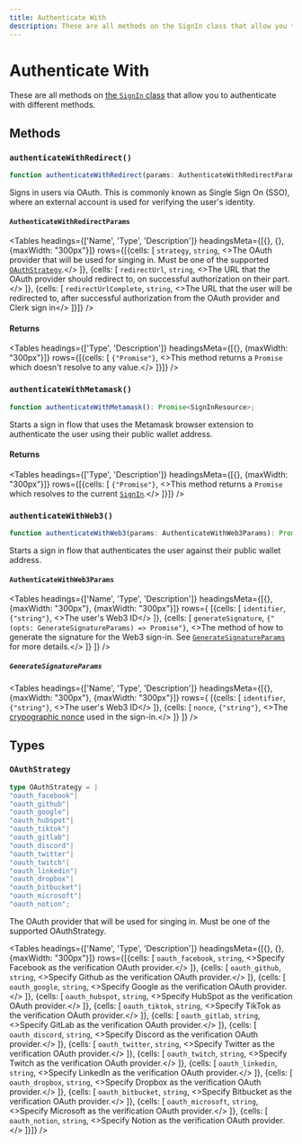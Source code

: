 ```yaml
---
title: Authenticate With
description: These are all methods on the SignIn class that allow you to authenticate with different methods.
---
```



# Authenticate With

These are all methods on [the `SignIn` class](/reference-js/sign-in/sign-in) that allow you to authenticate with different methods.

## Methods

### `authenticateWithRedirect()`

```typescript
function authenticateWithRedirect(params: AuthenticateWithRedirectParams): Promise<void>;
```

Signs in users via OAuth. This is commonly known as Single Sign On (SSO), where an external account is used for verifying the user's identity.

#### `AuthenticateWithRedirectParams`

<Tables
  headings={['Name', 'Type', 'Description']}
  headingsMeta={[{}, {}, {maxWidth: "300px"}]}
  rows={[{cells: [
        <code>strategy</code>,
        <code>string</code>,
        <>The OAuth provider that will be used for singing in. Must be one of the supported <a href="#oauthstrategy"><code>OAuthStrategy</code></a>.</>
    ]}, {cells: [
        <code>redirectUrl</code>,
        <code>string</code>,
        <>The URL that the OAuth provider should redirect to, on successful authorization on their part.</>
    ]}, {cells: [
        <code>redirectUrlComplete</code>,
        <code>string</code>,
        <>The URL that the user will be redirected to, after successful authorization from the OAuth provider and Clerk sign in</>
    ]}]}
/>

#### Returns

<Tables
  headings={['Type', 'Description']}
  headingsMeta={[{}, {maxWidth: "300px"}]}
  rows={[{cells: [
        <code>{"Promise<void>"}</code>,
        <>This method returns a <code>Promise</code> which doesn't resolve to any value.</>
    ]}]}
/>

### `authenticateWithMetamask()`

```typescript
function authenticateWithMetamask(): Promise<SignInResource>;
```

Starts a sign in flow that uses the Metamask browser extension to authenticate the user using their public wallet address.

#### Returns

<Tables
  headings={['Type', 'Description']}
  headingsMeta={[{}, {maxWidth: "300px"}]}
  rows={[{cells: [
        <code>{"Promise<SignInResource>"}</code>,
        <>This method returns a <code>Promise</code> which resolves to the current <a href="/reference-js/sign-in/sign-in"><code>SignIn</code></a>.</>
    ]}]}
/>

### `authenticateWithWeb3()`

```typescript
function authenticateWithWeb3(params: AuthenticateWithWeb3Params): Promise<SignInResource>;
```

Starts a sign in flow that authenticates the user against their public wallet address.

#### `AuthenticateWithWeb3Params`

<Tables
  headings={['Name', 'Type', 'Description']}
  headingsMeta={[{}, {maxWidth: "300px"}, {maxWidth: "300px"}]}
  rows={
        [{cells: [
            <code>identifier</code>,
            <code>{"string"}</code>,
            <>The user's Web3 ID</>
        ]},
        {cells: [
        <code>generateSignature</code>,
        <code>{"(opts: GenerateSignatureParams) => Promise<string>"}</code>,
        <>The method of how to generate the signature for the Web3 sign-in. See <a href="#generatesignatureparams"><code>GenerateSignatureParams</code></a> for more details.</>
        ]}
    ]}
/>

##### `GenerateSignatureParams`

<Tables
  headings={['Name', 'Type', 'Description']}
  headingsMeta={[{}, {maxWidth: "300px"}, {maxWidth: "300px"}]}
  rows={
        [{cells: [
            <code>identifier</code>,
            <code>{"string"}</code>,
            <>The user's Web3 ID</>
        ]},
        {cells: [
        <code>nonce</code>,
        <code>{"string"}</code>,
        <>The <a href="https://en.wikipedia.org/wiki/Cryptographic_nonce">crypographic nonce</a> used in the sign-in.</>
        ]}
    ]}
/>

## Types

### `OAuthStrategy`

```typescript
type OAuthStrategy = |
"oauth_facebook"|
"oauth_github"|
"oauth_google"|
"oauth_hubspot"|
"oauth_tiktok"|
"oauth_gitlab"|
"oauth_discord"|
"oauth_twitter"|
"oauth_twitch"|
"oauth_linkedin"|
"oauth_dropbox"|
"oauth_bitbucket"|
"oauth_microsoft"|
"oauth_notion";
```

The OAuth provider that will be used for singing in. Must be one of the supported OAuthStrategy.

<Tables
  headings={['Name', 'Type', 'Description']}
  headingsMeta={[{}, {}, {maxWidth: "300px"}]}
  rows={[{cells: [
        <code>oauth_facebook</code>,
        <code>string</code>,
        <>Specify Facebook as the verification OAuth provider.</>
    ]}, {cells: [
        <code>oauth_github</code>,
        <code>string</code>,
        <>Specify Github as the verification OAuth provider.</>
    ]}, {cells: [
        <code>oauth_google</code>,
        <code>string</code>,
        <>Specify Google as the verification OAuth provider.</>
    ]}, {cells: [
        <code>oauth_hubspot</code>,
        <code>string</code>,
        <>Specify HubSpot as the verification OAuth provider.</>
    ]}, {cells: [
        <code>oauth_tiktok</code>,
        <code>string</code>,
        <>Specify TikTok as the verification OAuth provider.</>
    ]}, {cells: [
        <code>oauth_gitlab</code>,
        <code>string</code>,
        <>Specify GitLab as the verification OAuth provider.</>
    ]}, {cells: [
        <code>oauth_discord</code>,
        <code>string</code>,
        <>Specify Discord as the verification OAuth provider.</>
    ]}, {cells: [
        <code>oauth_twitter</code>,
        <code>string</code>,
        <>Specify Twitter as the verification OAuth provider.</>
    ]}, {cells: [
        <code>oauth_twitch</code>,
        <code>string</code>,
        <>Specify Twitch as the verification OAuth provider.</>
    ]}, {cells: [
        <code>oauth_linkedin</code>,
        <code>string</code>,
        <>Specify LinkedIn as the verification OAuth provider.</>
    ]}, {cells: [
        <code>oauth_dropbox</code>,
        <code>string</code>,
        <>Specify Dropbox as the verification OAuth provider.</>
    ]}, {cells: [
        <code>oauth_bitbucket</code>,
        <code>string</code>,
        <>Specify Bitbucket as the verification OAuth provider.</>
    ]}, {cells: [
        <code>oauth_microsoft</code>,
        <code>string</code>,
        <>Specify Microsoft as the verification OAuth provider.</>
    ]},
    {cells: [
        <code>oauth_notion</code>,
        <code>string</code>,
        <>Specify Notion as the verification OAuth provider.</>
    ]}]}
/>
